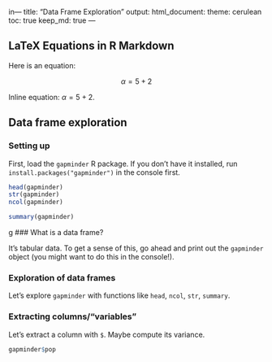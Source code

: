 in---
title: "Data Frame Exploration"
output: 
    html_document:
        theme: cerulean
        toc: true
        keep_md: true
---

## LaTeX Equations in R Markdown

Here is an equation:

$$\alpha = 5 + 2$$

Inline equation: $\alpha = 5 + 2$. 

## Data frame exploration

### Setting up

First, load the `gapminder` R package. If you don't have it installed, run `install.packages("gapminder")` in the console first.

```r
head(gapminder)
str(gapminder)
ncol(gapminder)
```


```r
summary(gapminder)
```
g
### What is a data frame?

It's tabular data. To get a sense of this, go ahead and print out the `gapminder` object (you might want to do this in the console!).

### Exploration of data frames

Let's explore `gapminder` with functions like `head`, `ncol`, `str`, `summary`.

### Extracting columns/"variables"

Let's extract a column with `$`. Maybe compute its variance.
```r
gapminder$pop

```

